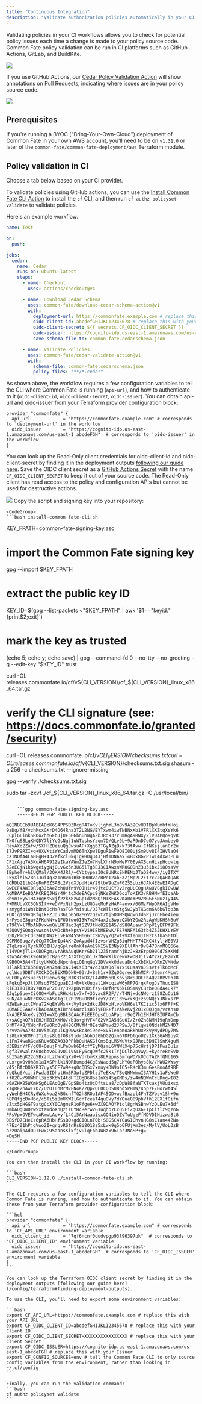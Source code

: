 ```yaml
---
title: "Continuous Integration"
description: "Validate authorization policies automatically in your CI platform."
---
```


Validating policies in your CI workflows allows you to check for potential policy issues each time a change is made to your policy source code. Common Fate policy validation can be run in CI platforms such as GitHub Actions, GitLab, and BuildKite.

<Frame caption="An example policy validation check in GitHub Actions.">
  <img src="/images/cedar-ci-screenshot.png" />
</Frame>

If you use GitHub Actions, our [Cedar Policy Validation Action](https://github.com/marketplace/actions/validate-cedar-policies) will show annotations on Pull Requests, indicating where issues are in your policy source code.

<Frame caption="Annotations in GitHub Actions showing where issues are.">
  <img src="/images/cedar-ci-github-annotations.png" />
</Frame>

## Prerequisites

If you're running a BYOC ("Bring-Your-Own-Cloud") deployment of Common Fate in your own AWS account, you'll need to be on `v1.31.0` or later of the `common-fate/common-fate-deployment/aws` Terraform module.

## Policy validation in CI

Choose a tab below based on your CI provider.

<Tabs>
  <Tab title="GitHub Actions">

To validate policies using GitHub actions, you can use the [Install Common Fate CLI Action](https://github.com/marketplace/actions/setup-common-fate-cli) to install the `cf` CLI, and then run `cf authz policyset validate` to validate policies.

Here's an example workflow.

```yml
name: Test

on:
  push:

jobs:
  cedar:
    name: Cedar
    runs-on: ubuntu-latest
    steps:
      - name: Checkout
        uses: actions/checkout@v4

      - name: Download Cedar Schema
        uses: common-fate/download-cedar-schema-action@v1
        with:
          deployment-url: https://commonfate.example.com # replace this with your Common Fate API URL
          oidc-client-id: abcdefGHIJKL12345678 # replace this with your Client ID
          oidc-client-secret: ${{ secrets.CF_OIDC_CLIENT_SECRET }}
          oidc-issuer: https://cognito-idp.us-east-1.amazonaws.com/us-east-1_abcdeFGH # replace this with your Issuer
          save-schema-file-to: common-fate.cedarschema.json

      - name: Validate Policies
        uses: common-fate/cedar-validate-action@v1
        with:
          schema-file: common-fate.cedarschema.json
          policy-files: "**/*.cedar"
```

As shown above, the workflow requires a few configuration variables to tell the CLI where Common Fate is running (`api-url`), and how to authenticate to it (`oidc-client-id`, `oidc-client-secret`, `oidc-issuer`). You can obtain api-url and oidc-issuer from your Terraform provider configuration block:

```hcl
provider "commonfate" {
  api_url            = "https://commonfate.example.com" # corresponds to 'deployment-url' in the workflow
  oidc_issuer        = "https://cognito-idp.us-east-1.amazonaws.com/us-east-1_abcdeFGH"  # corresponds to 'oidc-issuer' in the workflow
}
```

You can look up the Read-Only client credentials for oidc-client-id and oidc-client-secret by finding it in the deployment outputs [following our guide here](/config/terraform#finding-deployment-outputs). Save the OIDC client secret as a [GitHub Actions Secret](https://docs.github.com/en/actions/security-guides/using-secrets-in-github-actions) with the name `CF_OIDC_CLIENT_SECRET` to keep it out of your source code.
The Read-Only client has read access to the policy and configuration APIs but cannot be used for destructive actions.

<Frame caption="Store the OIDC Client Secret as a secret, with the key CF_OIDC_CLIENT_SECRET">
  <img src="/images/cedar-ci-github-secret.png" />
</Frame>

  </Tab>
  <Tab title="Other CI providers">
    Copy the script and signing key into your repository:

    <CodeGroup>
    ```bash install-common-fate-cli.sh

KEY_FPATH=common-fate-signing-key.asc

# import the Common Fate signing key

gpg --import $KEY_FPATH

# extract the public key ID

KEY_ID=$(gpg --list-packets <"$KEY_FPATH" | awk '$1=="keyid:"{print$2;exit}')

# mark the key as trusted

(echo 5; echo y; echo save) |
gpg --command-fd 0 --no-tty --no-greeting -q --edit-key "$KEY_ID" trust

curl -OL releases.commonfate.io/cf/v${CLI_VERSION}/cf_${CLI_VERSION}\_linux_x86_64.tar.gz

# verify the CLI signature (see: https://docs.commonfate.io/granted/security)

curl -OL releases.commonfate.io/cf/v${CLI_VERSION}/checksums.txt
curl -OL releases.commonfate.io/cf/v${CLI_VERSION}/checksums.txt.sig
shasum -a 256 -c checksums.txt --ignore-missing

gpg --verify ./checksums.txt.sig

sudo tar -zxvf ./cf\_${CLI_VERSION}\_linux_x86_64.tar.gz -C /usr/local/bin/

````

    ```gpg common-fate-signing-key.asc
    -----BEGIN PGP PUBLIC KEY BLOCK-----

mQINBGCb9UABEADcK6S4PPSDZRcgR4ToKvljghmL3m8v9A32CvHOTBpWumhfmHoi
9zDq/fB/vzhMcxGKrD4D64Rna3T2L2NGVEYTxwm4iwTNBNxKb1VFRlXKZtqXsYk6
JCplGLinkSROoZhhGFbJjUE5GGbnuhWgAZbJRd937rumHgA9RNXy2lV0APQo9qvR
TkOfqS8LgKNQDY7ljYcGsNgj1uWTqshsYzqm7D/QLy9L+9zR9nD7oO7yoJAmbeyO
RayAXcZZafw/SXHHZDeiuQgJwsuAP+Xgg63TGyAZgB/k73tAvw+CfNKejlan0r2u
I7JvP9RZI+q+UXVKtiWYCadvmMD6TnXpwlDguR1wF9O8I00UjSm9Uv8I4IHVlaO4
cX1NOfA4LaHEgH+43Zefkcl0kq1gkHOq34JjHf1DNAaxT4BDx8GZPIw14dXw3PLu
CF1xAjqTA5KuAH6A91ZeIkaYAWmZJeZo7HyLXhrN9oMeFY0EyAXBcnHLapHcqwlq
32eECjN1k6wgeiygNjOLvGx5n3UG5lTg3EJ3CIAwxnWROGQDnZ3u3ibxJi80saVv
IBpheTr+hIUQMal/3QKX4JRl/+CYbtypazIOc9UNRxEkRENqJTaD24ww//iyITXY
L5yXlhl5Z8nIJui4q3z1nBvmTBkF1H0BVacBPeI2abEXZjMp2L2FT7cZJQARAQAB
tCRDb21tb24gRmF0ZSA8c2VjdXJpdHlAY29tbW9uZmF0ZS5pbz6JAk4EEwEIADgC
GwECF4AWIQRlq3JbAeZchQUfn9VQJHir49jtcQUCYJv2rgULCQgHAwUVCgkICwUW
AgMBAAIeBQAKCRBQJHir49jtcXdeEACpc9jNKsZWKD6ozToKIK3/RBHNwfEIoaAb
8hvm18y51HA3ugKsSxjf2zkX8zwGpIdzM8QiMTKEAK2Ka0cYP9ZMGGE5NuzTy44S
P+MRUUvXC5QNSIfH+eD/PxNih2pxLzUGGaqMuPzHAP4aovx/0GMzFWpOR6AIgVHo
+zmygfpiWmYbBntDcMsRssTGkfnisuL/QJ7cWTl+mStg5wJybTXGdm6A6bGlqp3n
+UDjq1s9vQRfq1kFZJdu36LbG5OZMGVzQswtZtj5DOMSQWgwnJdSPjJrnFbe4ieu
3rFysdE3gu+ZFKdNN+v1FUOtwo0I3W7m2W4axJc3wpcQXbYZGw2RsAgWpKHSN8uV
zT9CYxl7MoANDvxwmQVLRFUao3qtSZVJtNo829145/dS88Auawf0PpV1yEFPf9Fk
WJQOVjSQnq8vwsoNivMOcBh+kpsYHVi9IEbMEBwK/FS79NFAl63tb4Z5JKHXLYEV
U5D/PmCFCd326QDAWzELvEAW45SH6G6TCSW2yy/Q2wf+VXfenm1THzCsIhaS0TDl
QCPM60uqzVy0Cg7TCbrIp4AKrZoAypd4fIzvsnVHZg6iqPHHT74ZKC4tyljWE0VJ
ZTqLrakjXyrNX03IHJ/qGplreOnK4sAm19kISVI3Np9XEllAhrDv8478nmM0Q66e
j14VQKjTlLkCDQRgm/vrARAAuqUKr/Gb2Il235ramYnjDzJH8zErpO90Cd7SXKMd
Btw5ArBG1k9d6QeorB/6Z21A3Xf0QphiUkfNeWXlkcewuFwDBJiIv4Y2XC/EzmxR
A9B0OX5A44TityUKWQbdNpxhNqiOEnqGqV2DVwxkOdeuaBc4cXbEKL+DRnZVMNdw
Bilakl3ZX5b8uyGXnZm4ExACi4Cs63r4vd3s0sQoT4YxiCusaVnJSsvt+Tk6qMcF
yqlWca9DBTsFXCkDCsBiXMDDkU+03rJvBsh1r+9ZqOGgrecB8hMCPrJ6omr4MLmt
wLFOFyYcsuar5IPUenws3g1NIK31kDX/I4ARN560LKovj8rSJOEFhAQ2JRPV0hJ8
iFqkq0+pJtlXMsq57SDgpaECJ+R+tkUuqal1W+cqiwW6yRP7GrqxPogJsThucES8
RiE3IT0IRBv70OYvP268Y/392p8VrBDifsy+BWfRrX6kLDSYKyCBrbeQ8dA4uk7Y
ZJg1p5uevCiCOQ+MbFucRHxHaLv7xf+3Gvac8R2F///T4NjxdcNWorz158ZuOb1G
3uN/4auwNFcDKv2+ASeTgTLZP1VBuOB9fieyY/9YI1d5wcxKQ+z69NQjYJNkxs7P
HZWEakuztIWna72KqEYVMs4+tVyli+2dkcJD8KpHlvoVKH6Vl7KCiic5lx6FPf+K
u0MAEQEAAYkEbAQYAQgAIBYhBGWrclsB5lyFBR+f1VAkeKvj2O1xBQJgm/vrAhsO
AkAJEFAkeKvj2O1xwXQgBBkBCAAdFiEEEOpsCUoAPpLrr9eQ7h1EHJHTBIUFAmCb
++sACgkQ7h1EHJHTBIXXMQ//b3o+gHVF4F82VXGA5HGu0I/Z+0Zn8NMNI9qRYDmp
DrMT4K8/XWqrPrGVORdDyd48CCMVfMrOEetWPmvd2JPSwJ/0flgwi0NdskMZN4D7
hrvva9WA7M43UV5ACqoulKg9wwsBc3ei9ee+xV5lenoKoaRkhUxP8VyMydPQy7MS
tz8LrX5KMFnITitus8U1fO8s9jdrdAbhDJGhDG2Qxn67DFDtgoUZv1Xk3GAM9pyX
L1Fn74waRGqaKRUx6BZA03DPPkbOuHAKGfCmsBqLMSWuVtx9JReL5DHZlSnK4guM
d3EBinYfF/gOU+OsujFhLPeDwh6D4cfYEyMQsmL6VNWlX4p75cHrtjDPIPwsDu1s
5gf37WwalrX68cbovoDJvO11VSLFy6cqDWfc25k1TYjDClb2pVwyL+kyoreBeSVD
SLI5aEgK22q5BxznLzbWnCgXi0+VdrbmRXi8LRepns5mfgWD/kOJgTAZRfQNb1G5
vLx+gxOv0h8m1aIXSPHlk1NQRBumpd4CgEsWaod5q7LhYOeP0hys8k//hWU2XWsy
v45jBAcDO6XR37uys5CE7w9e+q0cQDSx7xmuy+DW9oI65+RKcK3muGesBnoAf9BE
YsQkg6/cijiPwda3IDhptHm5R3pfqZPDlziTeEKx/TBoQHNWmwI3AYH1v1aFsWeU
+f82Cw/9HWMFl3zo3KbWI4tdHTIOgD6UpeInXs45gXMDs/iw4mNQWnCcLDngwI82
o0AZHX25WKmHSg6LEAoQgE/GpSBo4tzOcDftsUa8/zDpW88faNTKTcaxjVUuixsx
xTgRF2hAwLYDZ/UcOT0hMrM2FN4K/2QpZQLOCQOSU8hdSPHIW/Kop7F/Horwt4Sl
yyWehBH4CRy6WXokoa2kBGchfTQ2h8ROuIAF45ODvwzfBxzpl4FnTZVbsv1Sh+9n
h8PQfjcBoH6o/c5Ti5iBmUKWIlGcnTceaT4quOVy7dYOueO89phVfh12EX1fOifn
zZtx5pHGGT9atgCcXY0CAgmzR1oFfge6+wZX9DAOYPicl8gnWSBnwYzOLEu7+5df
OmbADgOWDYwSxtaWdoXnQzizUYHcRerwVGsuqhb7CcQ5FiZgOX6EIpCitlz9gznG
PPsVpxOVETwcARmwLAo+yfL4Ci5ArNaauisxGO4ioDZvTuUgzFfMDVDINizwa8tG
0BSfD7EHeCs6pRA6HbHfSsBQ+gdCI0LnT0b+S8G5C4YCaGIGhvnHG8sCYan44ZNo
47Ez4Z1hPjgVwo2I+grqvRStnRs8i8O18z5xLwx9g5o6FUjXm3ez/MylV/UoL3zB
arzOaipAdOuTFwxC95aansKixfjvulqFbbJWRzx96Ipr3NoSP+g=
=DqSH
-----END PGP PUBLIC KEY BLOCK-----

````

    </CodeGroup>

    You can then install the CLI in your CI workflow by running:

    ```bash
    CLI_VERSION=1.12.0 ./install-common-fate-cli.sh
    ```

    The CLI requires a few configuration variables to tell the CLI where Common Fate is running, and how to authenticate to it. You can obtain these from your Terraform provider configuration block:

    ```hcl
    provider "commonfate" {
      api_url            = "https://commonfate.example.com" # corresponds to 'CF_API_URL' environment variable
      oidc_client_id     = "7qf6ncnf0qudvpgp93l96397uk"  # corresponds to 'CF_OIDC_CLIENT_ID' environment variable
      oidc_issuer        = "https://cognito-idp.us-east-1.amazonaws.com/us-east-1_abcdeFGH"  # corresponds to 'CF_OIDC_ISSUER' environment variable
    }
    ```

    You can look up the Terraform OIDC client secret by finding it in the deployment outputs [following our guide here](/config/terraform#finding-deployment-outputs).

    To use the CLI, you'll need to export some environment variables:

    ```bash
    export CF_API_URL=https://commonfate.example.com # replace this with your API URL
    export CF_OIDC_CLIENT_ID=abcdefGHIJKL12345678 # replace this with your Client ID
    export CF_OIDC_CLIENT_SECRET=XXXXXXXXXXXXXXXX # replace this with your Client Secret
    export CF_OIDC_ISSUER=https://cognito-idp.us-east-1.amazonaws.com/us-east-1_abcdeFGH # replace this with your Issuer
    export CF_CONFIG_SOURCES=env # tell the Common Fate CLI to only source config variables from the environment, rather than looking in ~/.cf/config
    ```

    Finally, you can run the validation command:
    ```bash
    cf authz policyset validate
    ```

  </Tab>
</Tabs>
